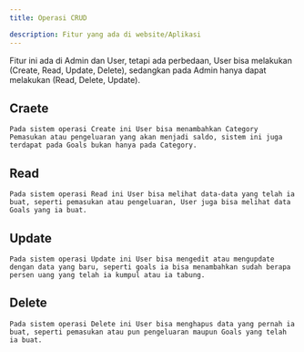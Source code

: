 ```yaml
---
title: Operasi CRUD

description: Fitur yang ada di website/Aplikasi
---
```


Fitur ini ada di Admin dan User, tetapi ada perbedaan, User bisa melakukan (Create, Read, Update, Delete), sedangkan pada Admin hanya dapat melakukan (Read, Delete, Update).


## Craete
    Pada sistem operasi Create ini User bisa menambahkan Category Pemasukan atau pengeluaran yang akan menjadi saldo, sistem ini juga terdapat pada Goals bukan hanya pada Category.
## Read
    Pada sistem operasi Read ini User bisa melihat data-data yang telah ia buat, seperti pemasukan atau pengeluaran, User juga bisa melihat data Goals yang ia buat.
## Update
    Pada sistem operasi Update ini User bisa mengedit atau mengupdate dengan data yang baru, seperti goals ia bisa menambahkan sudah berapa persen uang yang telah ia kumpul atau ia tabung.
## Delete
    Pada sistem operasi Delete ini User bisa menghapus data yang pernah ia buat, seperti pemasukan atau pun pengeluaran maupun Goals yang telah ia buat.